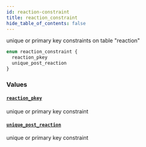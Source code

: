 ```yaml
---
id: reaction-constraint
title: reaction_constraint
hide_table_of_contents: false
---
```


unique or primary key constraints on table "reaction"

```graphql
enum reaction_constraint {
  reaction_pkey
  unique_post_reaction
}
```

### Values

#### [`reaction_pkey`](#)

unique or primary key constraint

#### [`unique_post_reaction`](#)

unique or primary key constraint

